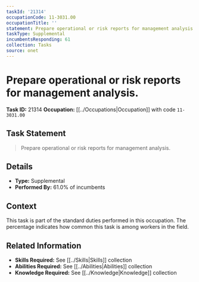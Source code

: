 ```yaml
---
taskId: '21314'
occupationCode: 11-3031.00
occupationTitle: ''
statement: Prepare operational or risk reports for management analysis.
taskType: Supplemental
incumbentsResponding: 61
collection: Tasks
source: onet
---
```

# Prepare operational or risk reports for management analysis.

**Task ID:** 21314
**Occupation:** [[../Occupations|Occupation]] with code `11-3031.00`

## Task Statement

> Prepare operational or risk reports for management analysis.

## Details

- **Type:** Supplemental
- **Performed By:** 61.0% of incumbents

## Context

This task is part of the standard duties performed in this occupation. The percentage indicates how common this task is among workers in the field.

## Related Information

- **Skills Required:** See [[../Skills|Skills]] collection
- **Abilities Required:** See [[../Abilities|Abilities]] collection
- **Knowledge Required:** See [[../Knowledge|Knowledge]] collection
